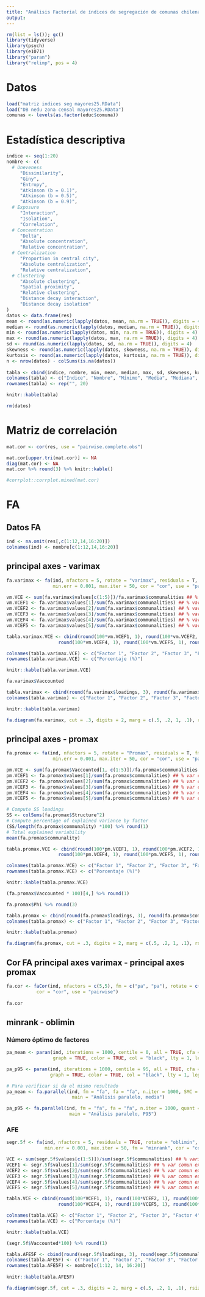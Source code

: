 ```yaml
---
title: "Análisis Factorial de índices de segregación de comunas chilenas"
output: 
---
```


```r
rm(list = ls()); gc()
library(tidyverse)
library(psych)
library(e1071)
library("paran")
library("relimp", pos = 4)
```

# Datos

```r
load("matriz indices seg mayores25.RData")
load("DB nedu zona censal mayores25.RData")
comunas <- levels(as.factor(educ$comuna))
```

# Estadística descriptiva

```r
indice <- seq(1:20)
nombre <- c(  
  # Uneveness
     "Dissimilarity",
     "Giny", 
     "Entropy", 
     "Atkinson (b = 0.1)",
     "Atkinson (b = 0.5)",
     "Atkinson (b = 0.9)",
  # Exposure
     "Interaction",
     "Isolation",
     "Correlation", 
  # Concentration
     "Delta", 
     "Absolute concentration",
     "Relative concentration",
  # Centralization
     "Proportion in central city", 
     "Absolute centralization", 
     "Relative centralization", 
  # Clustering
     "Absolute clustering", 
     "Spatial proximity", 
     "Relative clustering", 
     "Distance decay interaction",
     "Distance decay isolation" 
)
datos <- data.frame(res)
mean <- round(as.numeric(lapply(datos, mean, na.rm = TRUE)), digits = 4)
median <- round(as.numeric(lapply(datos, median, na.rm = TRUE)), digits = 4)
min <- round(as.numeric(lapply(datos, min, na.rm = TRUE)), digits = 4)
max <- round(as.numeric(lapply(datos, max, na.rm = TRUE)), digits = 4)
sd <- round(as.numeric(lapply(datos, sd, na.rm = TRUE)), digits = 4)
skewness <- round(as.numeric(lapply(datos, skewness, na.rm = TRUE)), digits = 4)
kurtosis <- round(as.numeric(lapply(datos, kurtosis, na.rm = TRUE)), digits = 4)
n <- nrow(datos) - colSums(is.na(datos)) 
  
tabla <- cbind(indice, nombre, min, mean, median, max, sd, skewness, kurtosis, n)
colnames(tabla) <- c("Índice", "Nombre", "Mínimo", "Media", "Mediana", "Máximo", "Desviación estándar", "Asimetría", "Curtosis", "Número de comunas")
rownames(tabla) <- rep("", 20)

knitr::kable(tabla)

rm(datos)
```

# Matriz de correlación

```r
mat.cor <- cor(res, use = "pairwise.complete.obs")

mat.cor[upper.tri(mat.cor)] <- NA 
diag(mat.cor) <- NA 
mat.cor %>% round(3) %>% knitr::kable()

#corrplot::corrplot.mixed(mat.cor)
```

# FA

## Datos FA

```r
ind <- na.omit(res[,c(1:12,14,16:20)])
colnames(ind) <- nombre[c(1:12,14,16:20)]
```


## principal axes - varimax
```r
fa.varimax <- fa(ind, nfactors = 5, rotate = "varimax", residuals = T, fm = "pa", 
                 min.err = 0.001, max.iter = 50, cor = "cor", use = "pairwise", n.obs = T)

vm.VCE <- sum(fa.varimax$values[c(1:5)])/fa.varimax$communalities ## % varianza comun explicada
vm.VCEF1 <- fa.varimax$values[1]/sum(fa.varimax$communalities) ## % var comun explicada por F1
vm.VCEF2 <- fa.varimax$values[2]/sum(fa.varimax$communalities) ## % var comun explicada por F2
vm.VCEF3 <- fa.varimax$values[3]/sum(fa.varimax$communalities) ## % var comun explicada por F3
vm.VCEF4 <- fa.varimax$values[4]/sum(fa.varimax$communalities) ## % var comun explicada por F4
vm.VCEF5 <- fa.varimax$values[5]/sum(fa.varimax$communalities) ## % var comun explicada por F5

```

```r
tabla.varimax.VCE <- cbind(round(100*vm.VCEF1, 1), round(100*vm.VCEF2, 1), round(100*vm.VCEF3, 1),
                   round(100*vm.VCEF4, 1), round(100*vm.VCEF5, 1), round(100*vm.VCE, 1))

colnames(tabla.varimax.VCE) <- c("Factor 1", "Factor 2", "Factor 3", "Factor 4", "Factor 5", "Total")
rownames(tabla.varimax.VCE) <- c("Porcentaje (%)")

knitr::kable(tabla.varimax.VCE)

fa.varimax$Vaccounted
```

```r
tabla.varimax <- cbind(round(fa.varimax$loadings, 3), round(fa.varimax$communality, 3))
colnames(tabla.varimax) <- c("Factor 1", "Factor 2", "Factor 3", "Factor 4", "Factor 5", "Comunalidad")

knitr::kable(tabla.varimax)
```

```r
fa.diagram(fa.varimax, cut = .3, digits = 2, marg = c(.5, .2, 1, .1), rsize = .3)
```

## principal axes - promax
```r
fa.promax <- fa(ind, nfactors = 5, rotate = "Promax", residuals = T, fm = "pa", 
                 min.err = 0.001, max.iter = 50, cor = "cor", use = "pairwise", n.obs = T)

pm.VCE <- sum(fa.promax$Vaccounted[1, c(1:5)])/fa.promax$communalities ## % varianza comun explicada
pm.VCEF1 <- fa.promax$values[1]/sum(fa.promax$communalities) ## % var comun explicada por F1
pm.VCEF2 <- fa.promax$values[2]/sum(fa.promax$communalities) ## % var comun explicada por F2
pm.VCEF3 <- fa.promax$values[3]/sum(fa.promax$communalities) ## % var comun explicada por F3
pm.VCEF4 <- fa.promax$values[4]/sum(fa.promax$communalities) ## % var comun explicada por F4
pm.VCEF5 <- fa.promax$values[5]/sum(fa.promax$communalities) ## % var comun explicada por F5

# Compute SS loadings
SS <- colSums(fa.promax$Structure^2)
# Compute percentage of explained variance by factor
(SS/length(fa.promax$communality) *100) %>% round(1)
# Total explained variability
mean(fa.promax$communality)
```

```r
tabla.promax.VCE <- cbind(round(100*pm.VCEF1, 1), round(100*pm.VCEF2, 1), round(100*pm.VCEF3, 1),
                   round(100*pm.VCEF4, 1), round(100*pm.VCEF5, 1), round(100*pm.VCE, 1))

colnames(tabla.promax.VCE) <- c("Factor 1", "Factor 2", "Factor 3", "Factor 4", "Factor 5", "Total")
rownames(tabla.promax.VCE) <- c("Porcentaje (%)")

knitr::kable(tabla.promax.VCE)

(fa.promax$Vaccounted * 100)[4,] %>% round(1) 

fa.promax$Phi %>% round(3)
```

```r
tabla.promax <- cbind(round(fa.promax$loadings, 3), round(fa.promax$communality, 3))
colnames(tabla.promax) <- c("Factor 1", "Factor 2", "Factor 3", "Factor 4", "Factor 5", "Comunalidad")

knitr::kable(tabla.promax)
```

```r
fa.diagram(fa.promax, cut = .3, digits = 2, marg = c(.5, .2, 1, .1), rsize = .3)
```



## Cor FA principal axes varimax - principal axes promax
```r
fa.cor <- faCor(ind, nfactors = c(5,5), fm = c("pa", "pa"), rotate = c("varimax", "Promax"), 
           cor = "cor", use = "pairwise")
  
fa.cor
```
## minrank - oblimin

### Número óptimo de factores

```r
pa_mean <- paran(ind, iterations = 1000, centile = 0, all = TRUE, cfa = TRUE,
                 graph = TRUE, color = TRUE, col = "black", lty = 1, legend = FALSE)

pa_p95 <- paran(ind, iterations = 1000, centile = 95, all = TRUE, cfa = TRUE,
                graph = TRUE, color = TRUE, col = "black", lty = 1, legend = FALSE)
```

```r
# Para verificar si da el mismo resultado
pa_mean <- fa.parallel(ind, fm = "fa", fa = "fa", n.iter = 1000, SMC = TRUE,
                        main = "Análisis paralelo, media")

pa_p95 <- fa.parallel(ind, fm = "fa", fa = "fa", n.iter = 1000, quant = .95, SMC = TRUE,
                       main = "Análisis paralelo, P95")
```

### AFE

```r
segr.5f <- fa(ind, nfactors = 5, residuals = TRUE, rotate = "oblimin", 
              min.err = 0.001, max.iter = 50, fm = "minrank", cor = "cor")

VCE <- sum(segr.5f$values[c(1:5)])/sum(segr.5f$communalities) ## % varianza comun explicada
VCEF1 <- segr.5f$values[1]/sum(segr.5f$communalities) ## % var comun explicada por F1
VCEF2 <- segr.5f$values[2]/sum(segr.5f$communalities) ## % var comun explicada por F2
VCEF3 <- segr.5f$values[3]/sum(segr.5f$communalities) ## % var comun explicada por F3
VCEF4 <- segr.5f$values[4]/sum(segr.5f$communalities) ## % var comun explicada por F4
VCEF5 <- segr.5f$values[5]/sum(segr.5f$communalities) ## % var comun explicada por F5
```

```r
tabla.VCE <- cbind(round(100*VCEF1, 1), round(100*VCEF2, 1), round(100*VCEF3, 1),
                   round(100*VCEF4, 1), round(100*VCEF5, 1), round(100*VCE, 1))

colnames(tabla.VCE) <- c("Factor 1", "Factor 2", "Factor 3", "Factor 4", "Factor 5", "Total")
rownames(tabla.VCE) <- c("Porcentaje (%)")

knitr::kable(tabla.VCE)

(segr.5f$Vaccounted*100) %>% round(1)
```

```r
tabla.AFE5F <- cbind(round(segr.5f$loadings, 3), round(segr.5f$communality, 3))
colnames(tabla.AFE5F) <- c("Factor 1", "Factor 2", "Factor 3", "Factor 4", "Factor 5", "Comunalidad")
rownames(tabla.AFE5F) <- nombre[c(1:12, 14, 16:20)]
  
knitr::kable(tabla.AFE5F)
```

```r
fa.diagram(segr.5f, cut = .3, digits = 2, marg = c(.5, .2, 1, .1), rsize = .3)
```